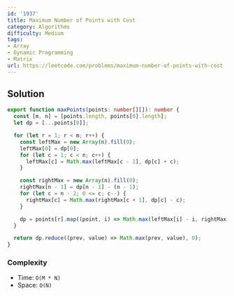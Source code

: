 ```yaml
---
id: '1937'
title: Maximum Number of Points with Cost
category: Algorithms
difficulty: Medium
tags:
- Array
- Dynamic Programming
- Matrix
url: https://leetcode.com/problems/maximum-number-of-points-with-cost
---
```


## Solution

```typescript filename="solution.ts" copy
export function maxPoints(points: number[][]): number {
  const [m, n] = [points.length, points[0].length];
  let dp = [...points[0]];

  for (let r = 1; r < m; r++) {
    const leftMax = new Array(n).fill(0);
    leftMax[0] = dp[0];
    for (let c = 1; c < n; c++) {
      leftMax[c] = Math.max(leftMax[c - 1], dp[c] + c);
    }

    const rightMax = new Array(n).fill(0);
    rightMax[n - 1] = dp[n - 1] - (n - 1);
    for (let c = n - 2; 0 <= c; c--) {
      rightMax[c] = Math.max(rightMax[c + 1], dp[c] - c);
    }

    dp = points[r].map((point, i) => Math.max(leftMax[i] - i, rightMax[i] + i) + point);
  }

  return dp.reduce((prev, value) => Math.max(prev, value), 0);
}
```

### Complexity

- Time: `O(M * N)`
- Space: `O(N)`

